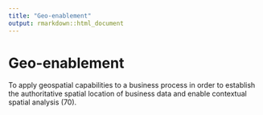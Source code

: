 ```yaml
---
title: "Geo-enablement"
output: rmarkdown::html_document
---
```


# Geo-enablement

To apply geospatial capabilities to a  business process in order to establish the  authoritative spatial location of business  data and enable contextual spatial  analysis (70).
